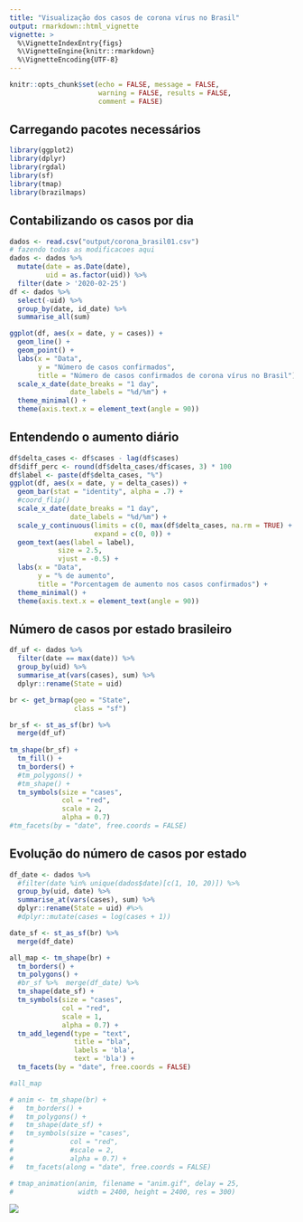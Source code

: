 ```yaml
---
title: "Visualização dos casos de corona vírus no Brasil"
output: rmarkdown::html_vignette
vignette: >
  %\VignetteIndexEntry{figs}
  %\VignetteEngine{knitr::rmarkdown}
  %\VignetteEncoding{UTF-8}
---
```


```r
knitr::opts_chunk$set(echo = FALSE, message = FALSE, 
                      warning = FALSE, results = FALSE, 
                      comment = FALSE)
```

## Carregando pacotes necessários

```r
library(ggplot2)
library(dplyr)
library(rgdal)
library(sf)
library(tmap)
library(brazilmaps)
```


## Contabilizando os casos por dia

```r
dados <- read.csv("output/corona_brasil01.csv")
# fazendo todas as modificacoes aqui
dados <- dados %>% 
  mutate(date = as.Date(date), 
         uid = as.factor(uid)) %>%
  filter(date > '2020-02-25')
df <- dados %>% 
  select(-uid) %>%
  group_by(date, id_date) %>%
  summarise_all(sum)
```

```r
ggplot(df, aes(x = date, y = cases)) + 
  geom_line() +
  geom_point() +
  labs(x = "Data", 
       y = "Número de casos confirmados", 
       title = "Número de casos confirmados de corona vírus no Brasil") +
  scale_x_date(date_breaks = "1 day", 
               date_labels = "%d/%m") +
  theme_minimal() +
  theme(axis.text.x = element_text(angle = 90))
```

## Entendendo o aumento diário

```r
df$delta_cases <- df$cases - lag(df$cases)
df$diff_perc <- round(df$delta_cases/df$cases, 3) * 100
df$label <- paste(df$delta_cases, "%")
ggplot(df, aes(x = date, y = delta_cases)) + 
  geom_bar(stat = "identity", alpha = .7) +
  #coord_flip() 
  scale_x_date(date_breaks = "1 day", 
               date_labels = "%d/%m") +
  scale_y_continuous(limits = c(0, max(df$delta_cases, na.rm = TRUE) + 3), 
                     expand = c(0, 0)) +
  geom_text(aes(label = label), 
            size = 2.5, 
            vjust = -0.5) + 
  labs(x = "Data", 
       y = "% de aumento", 
       title = "Porcentagem de aumento nos casos confirmados") +
  theme_minimal() +
  theme(axis.text.x = element_text(angle = 90))
```

## Número de casos por estado brasileiro

```r
df_uf <- dados %>%
  filter(date == max(date)) %>%
  group_by(uid) %>%
  summarise_at(vars(cases), sum) %>%
  dplyr::rename(State = uid)

br <- get_brmap(geo = "State",
                class = "sf")

br_sf <- st_as_sf(br) %>%  
  merge(df_uf)
  
tm_shape(br_sf) +
  tm_fill() +
  tm_borders() +
  #tm_polygons() +
  #tm_shape() +
  tm_symbols(size = "cases", 
             col = "red", 
             scale = 2, 
             alpha = 0.7)
#tm_facets(by = "date", free.coords = FALSE)
```

## Evolução do número de casos por estado

```r
df_date <- dados %>% 
  #filter(date %in% unique(dados$date)[c(1, 10, 20)]) %>%
  group_by(uid, date) %>%
  summarise_at(vars(cases), sum) %>%
  dplyr::rename(State = uid) #%>%
  #dplyr::mutate(cases = log(cases + 1))

date_sf <- st_as_sf(br) %>%  
  merge(df_date)

all_map <- tm_shape(br) +
  tm_borders() +
  tm_polygons() +
  #br_sf %>%  merge(df_date) %>%
  tm_shape(date_sf) +
  tm_symbols(size = "cases", 
             col = "red", 
             scale = 1, 
             alpha = 0.7) +
  tm_add_legend(type = "text", 
                title = "bla", 
                labels = 'bla',
                text = 'bla') +
  tm_facets(by = "date", free.coords = FALSE)

#all_map
```


```r
# anim <- tm_shape(br) +
#   tm_borders() +
#   tm_polygons() +
#   tm_shape(date_sf) +
#   tm_symbols(size = "cases", 
#              col = "red", 
#              #scale = 2, 
#              alpha = 0.7) +
#   tm_facets(along = "date", free.coords = FALSE)

# tmap_animation(anim, filename = "anim.gif", delay = 25, 
#                width = 2400, height = 2400, res = 300)

```

![](anim.gif)
